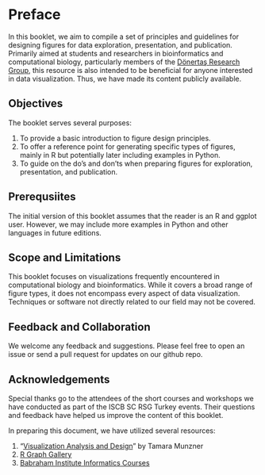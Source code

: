 # Preface {.unnumbered}

In this booklet, we aim to compile a set of principles and guidelines for designing figures for data exploration, presentation, and publication. Primarily aimed at students and researchers in bioinformatics and computational biology, particularly members of the [Dönertaş Research Group](donertas-group.github.io), this resource is also intended to be beneficial for anyone interested in data visualization. Thus, we have made its content publicly available. 

## Objectives

The booklet serves several purposes:

1. To provide a basic introduction to figure design principles.
2. To offer a reference point for generating specific types of figures, mainly in R but potentially later including examples in Python.
3. To guide on the do's and don'ts when preparing figures for exploration, presentation, and publication.

## Prerequsiites

The initial version of this booklet assumes that the reader is an R and ggplot user. However, we may include more examples in Python and other languages in future editions.

## Scope and Limitations

This booklet focuses on visualizations frequently encountered in computational biology and bioinformatics. While it covers a broad range of figure types, it does not encompass every aspect of data visualization. Techniques or software not directly related to our field may not be covered. 

## Feedback and Collaboration 

We welcome any feedback and suggestions. Please feel free to open an issue or send a pull request for updates on our github repo. 

## Acknowledgements

Special thanks go to the attendees of the short courses and workshops we have conducted as part of the ISCB SC RSG Turkey events. Their questions and feedback have helped us improve the content of this booklet.

In preparing this document, we have utilized several resources:

1. "[Visualization Analysis and Design](https://www.amazon.de/-/en/Tamara-Munzner/dp/1466508914)" by Tamara Munzner
2. [R Graph Gallery](https://r-graph-gallery.com/)
3. [Babraham Institute Informatics Courses](https://www.bioinformatics.babraham.ac.uk/training.html)
